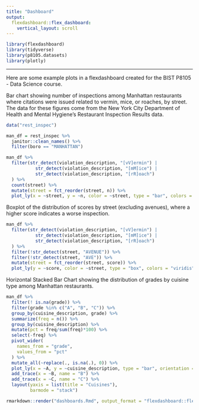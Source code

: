 ```yaml
---
title: "Dashboard"
output: 
  flexdashboard::flex_dashboard:
    vertical_layout: scroll
---
```


```r
library(flexdashboard)
library(tidyverse)
library(p8105.datasets)
library(plotly)
```
  
---

Here are some example plots in a flexdashboard created for the BIST P8105 - Data Science course.

Bar chart showing number of inspections among Manhattan restaurants where citations were issued related to vermin, mice, or roaches, by street. The data for these figures come from the New York City Department of Health and Mental Hygiene's Restaurant Inspection Results data.

```r
data("rest_inspec")

man_df = rest_inspec %>% 
  janitor::clean_names() %>% 
  filter(boro == "MANHATTAN")

man_df %>% 
  filter(str_detect(violation_description, "[vV]ermin") |
           str_detect(violation_description, "[mM]ice") | 
           str_detect(violation_description, "[rR]oach")
  ) %>% 
  count(street) %>% 
  mutate(street = fct_reorder(street, n)) %>% 
  plot_ly(x = ~street, y = ~n, color = ~street, type = "bar", colors = "viridis")
```

Boxplot of the distribution of scores by street (excluding avenues), where a higher score indicates a worse inspection.

```r
man_df %>% 
  filter(str_detect(violation_description, "[vV]ermin") |
           str_detect(violation_description, "[mM]ice") | 
           str_detect(violation_description, "[rR]oach")
  ) %>% 
  filter(!str_detect(street, "AVENUE")) %>% 
  filter(!str_detect(street, "AVE")) %>% 
  mutate(street = fct_reorder(street, score)) %>% 
  plot_ly(y = ~score, color = ~street, type = "box", colors = "viridis")
```

Horizontal Stacked Bar Chart showing the distribution of grades by cuisine type among Manhattan restaurants.

```r
man_df %>% 
  filter(! is.na(grade)) %>%
  filter(grade %in% c("A", "B", "C")) %>% 
  group_by(cuisine_description, grade) %>% 
  summarize(freq = n()) %>% 
  group_by(cuisine_description) %>% 
  mutate(pct = freq/sum(freq)*100) %>% 
  select(-freq) %>% 
  pivot_wider(
    names_from = "grade",
    values_from = "pct"
  ) %>% 
  mutate_all(~replace(., is.na(.), 0)) %>% 
  plot_ly(x = ~A, y = ~cuisine_description, type = "bar", orientation = "h",name = "Grades (Percent)") %>% 
  add_trace(x = ~B, name = "B") %>% 
  add_trace(x = ~C, name = "C") %>% 
  layout(yaxis = list(title = "Cuisines"),
         barmode = "stack")
```

```r
rmarkdown::render("dashboards.Rmd", output_format = "flexdashboard::flex_dashboard")
```

